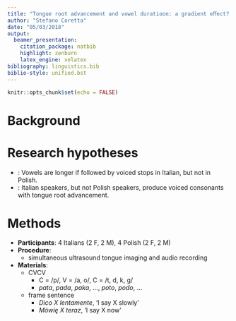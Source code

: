 ```yaml
---
title: "Tongue root advancement and vowel duratioon: a gradient eﬀect?"
author: "Stefano Coretta"
date: "05/03/2018"
output:
  beamer_presentation:
    citation_package: natbib
    highlight: zenburn
    latex_engine: xelatex
bibliography: linguistics.bib
biblio-style: unified.bst
---
```


```r
knitr::opts_chunk$set(echo = FALSE)
```

# Background

\begin{figure}
\includegraphics[width = \textwidth]{graphics/voicing.pdf}
\end{figure}

# Research hypotheses

* \textbf{H$_1$}: Vowels are longer if followed by voiced stops in Italian, but not in Polish.
* \textbf{H$_2$}: Italian speakers, but not Polish speakers, produce voiced consonants with tongue root advancement.

# Methods

* **Participants**: 4 Italians (2 F, 2 M), 4 Polish (2 F, 2 M)
* **Procedure**:
  * simultaneous ultrasound tongue imaging and audio recording
* **Materials**:
  * C\textsubscript{1}V\textsubscript{1}C\textsubscript{2}V\textsubscript{1}
    * C\textsubscript{1} = /p/, V\textsubscript{1} = /a, o/, C\textsubscript{2} = /t, d, k, g/
    * *pata*, *pada*, *paka*, ..., *poto*, *podo*, ...
  * frame sentence
    - *Dico X lentamente*, 'I say X slowly'
    - *Mówię X teraz*, 'I say X now'

